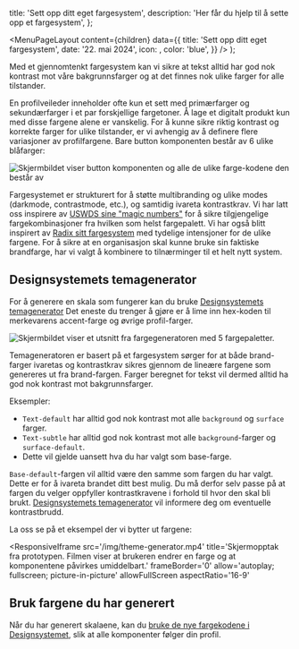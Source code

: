 


  title: 'Sett opp ditt eget fargesystem',
  description: 'Her får du hjelp til å sette opp et fargesystem',
};

  <MenuPageLayout
    content={children}
    data={{
      title: 'Sett opp ditt eget fargesystem',
      date: '22. mai 2024',
      icon: <PaletteIcon />,
      color: 'blue',
    }}
  />
);

Med et gjennomtenkt fargesystem kan vi sikre at tekst alltid har god nok kontrast mot våre bakgrunnsfarger og at det finnes nok ulike farger for alle tilstander.

En profilveileder inneholder ofte kun et sett med primærfarger og sekundærfarger i et par forskjellige fargetoner. Å lage et digitalt produkt kun med disse fargene alene er vanskelig. For å kunne sikre riktig kontrast og korrekte farger for ulike tilstander, er vi avhengig av å definere flere variasjoner av profilfargene. Bare button komponenten består av 6 ulike blåfarger:

<Image
  src='/img/button-colors.png'
  alt='Skjermbildet viser button komponenten og alle de ulike farge-kodene den består av'
  boxShadow={false}
  caption='Som du ser i eksemplet trenger vi 6 ulike fargevariasjoner bare for Button-komponenten.
'
/>

Fargesystemet er strukturert for å støtte multibranding og ulike modes (darkmode, contrastmode, etc.), og samtidig ivareta kontrastkrav. Vi har latt oss inspirere av [USWDS sine "magic numbers"](https://designsystem.digital.gov/design-tokens/color/overview/) for å sikre tilgjengelige fargekombinasjoner fra hvilken som helst fargepalett. Vi har også blitt inspirert av [Radix sitt fargesystem](https://www.radix-ui.com/colors) med tydelige intensjoner for de ulike fargene. For å sikre at en organisasjon skal kunne bruke sin faktiske brandfarge, har vi valgt å kombinere to tilnærminger til et helt nytt system.

## Designsystemets temagenerator

For å generere en skala som fungerer kan du bruke [Designsystemets temagenerator](https://theme.designsystemet.no) Det eneste du trenger å gjøre er å lime inn hex-koden til merkevarens accent-farge og øvrige profil-farger.

<Image
  src='/img/fargesystem.png'
  alt='Skjermbildet viser et utsnitt fra fargegeneratoren med 5 fargepaletter.'
  boxShadow={false}
  caption='Fargesystemet bruker brand-fargen til å genere flere fargevarianter, slik at vi kan sikre god kontrast mellom tekst og bakgrunnsfarger.'
/>

Temageneratoren er basert på et fargesystem sørger for at både brand-farger ivaretas og kontrastkrav sikres gjennom de lineære fargene som genereres ut fra brand-fargen. Farger beregnet for tekst vil dermed alltid ha god nok kontrast mot bakgrunnsfarger.

Eksempler:

- `Text-default` har alltid god nok kontrast mot alle `background` og `surface` farger.
- `Text-subtle` har alltid god nok kontrast mot alle `background`-farger og `surface-default`.
- Dette vil gjelde uansett hva du har valgt som base-farge.

`Base-default`-fargen vil alltid være den samme som fargen du har valgt. Dette er for å ivareta brandet ditt best mulig. Du må derfor selv passe på at fargen du velger oppfyller kontrastkravene i forhold til hvor den skal bli brukt. [Designsystemets temagenerator](https://theme.designsystemet.no) vil informere deg om eventuelle kontrastbrudd.

La oss se på et eksempel der vi bytter ut fargene:

<ResponsiveIframe
  src='/img/theme-generator.mp4'
  title='Skjermopptak fra prototypen. Filmen viser at brukeren endrer en farge og at komponentene påvirkes umiddelbart.'
  frameBorder='0'
  allow='autoplay; fullscreen; picture-in-picture'
  allowFullScreen
  aspectRatio='16-9'
></ResponsiveIframe>

## Bruk fargene du har generert

Når du har generert skalaene, kan du [bruke de nye fargekodene i Designsystemet](/grunnleggende/for-designere/eget-tema), slik at alle komponenter følger din profil.
